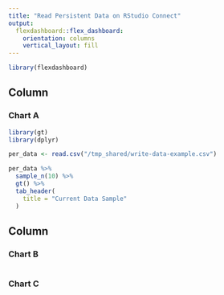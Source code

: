 ```yaml
---
title: "Read Persistent Data on RStudio Connect"
output: 
  flexdashboard::flex_dashboard:
    orientation: columns
    vertical_layout: fill
---
```


```r
library(flexdashboard)
```

Column {data-width=650}
-----------------------------------------------------------------------

### Chart A

```r
library(gt)
library(dplyr)

per_data <- read.csv("/tmp_shared/write-data-example.csv")

per_data %>%
  sample_n(10) %>%
  gt() %>%
  tab_header(
    title = "Current Data Sample"
  )
```

Column {data-width=350}
-----------------------------------------------------------------------

### Chart B

```r

```

### Chart C

```r

```

